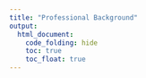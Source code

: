 ```yaml
---
title: "Professional Background"
output:
  html_document:
    code_folding: hide
    toc: true
    toc_float: true
---
```



